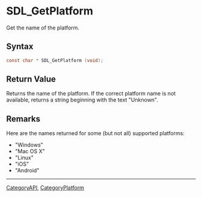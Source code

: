 = SDL_GetPlatform =

Get the name of the platform.

== Syntax ==

<syntaxhighlight lang='c'>
const char * SDL_GetPlatform (void);
</syntaxhighlight>

== Return Value ==

Returns the name of the platform. If the correct platform name is not
available, returns a string beginning with the text "Unknown".

== Remarks ==

Here are the names returned for some (but not all) supported platforms:

* "Windows"
* "Mac OS X"
* "Linux"
* "iOS"
* "Android"

----
[[CategoryAPI]], [[CategoryPlatform]]


